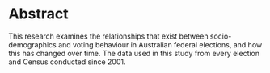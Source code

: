 # Abstract {-}

This research examines the relationships that exist between socio-demographics and voting behaviour in Australian federal elections, and how this has changed over time. The data used in this study from every election and Census conducted since 2001.











<!--
The following line is required to re-set page numbering after preliminary material. Do not remove
-->
\clearpage\pagenumbering{arabic}\setcounter{page}{0}
